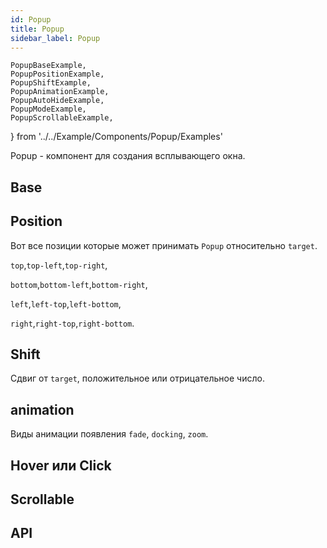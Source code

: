 ```yaml
---
id: Popup
title: Popup
sidebar_label: Popup
---
```

    PopupBaseExample,
    PopupPositionExample,
    PopupShiftExample,
	PopupAnimationExample,
    PopupAutoHideExample,
    PopupModeExample,
    PopupScrollableExample,
} from '../../Example/Components/Popup/Examples'

Popup - компонент для создания всплывающего окна.

## Base

<PopupBaseExample />

## Position

Вот все позиции которые может принимать `Popup` относительно `target`.

`top`,`top-left`,`top-right`,

`bottom`,`bottom-left`,`bottom-right`,

`left`,`left-top`,`left-bottom`,

`right`,`right-top`,`right-bottom`.

<PopupPositionExample />

## Shift

Сдвиг от `target`, положительное или отрицательное число.

<PopupShiftExample />

## animation

Виды анимации появления `fade`, `docking`, `zoom`.

<PopupAnimationExample />


## Hover или Click

<PopupModeExample />

## Scrollable

<PopupScrollableExample />

## API

<ApiDoc name='Popup' />